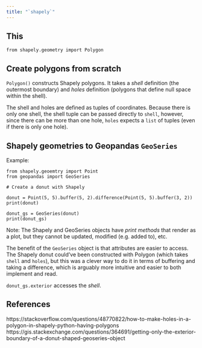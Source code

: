 ```yaml
---
title: "`shapely`"
---
```


## This

```
from shapely.geometry import Polygon
```

## Create polygons from scratch

`Polygon()` constructs Shapely polygons. It takes a *shell* definition (the outermost boundary) and *holes* definition (polygons that define null space within the shell).

The shell and holes are defined as tuples of coordinates. Because there is only one shell, the shell tuple can be passed directly to `shell`, however, since there can be more than one hole, `holes` expects a `list` of tuples (even if there is only one hole).

## Shapely geometries to Geopandas `GeoSeries`

Example:

```
from shapely.geoemtry import Point
from geopandas import GeoSeries

# Create a donut with Shapely

donut = Point(5, 5).buffer(5, 2).difference(Point(5, 5).buffer(3, 2))
print(donut)

donut_gs = GeoSeries(donut)
print(donut_gs)
```

Note: The Shapely and GeoSeries objects have *print methods* that render as a plot, but they cannot be updated, modified (e.g. added to), etc.

The benefit of the `GeoSeries` object is that attributes are easier to access. The Shapely donut could've been constructed with Polygon (which takes `shell` and `holes`), but this was a clever way to do it in terms of buffering and taking a difference, which is arguably more intuitive and easier to both implement and read.

`donut_gs.exterior` accesses the *shell*.

## References

https://stackoverflow.com/questions/48770822/how-to-make-holes-in-a-polygon-in-shapely-python-having-polygons
https://gis.stackexchange.com/questions/364691/getting-only-the-exterior-boundary-of-a-donut-shaped-geoseries-object